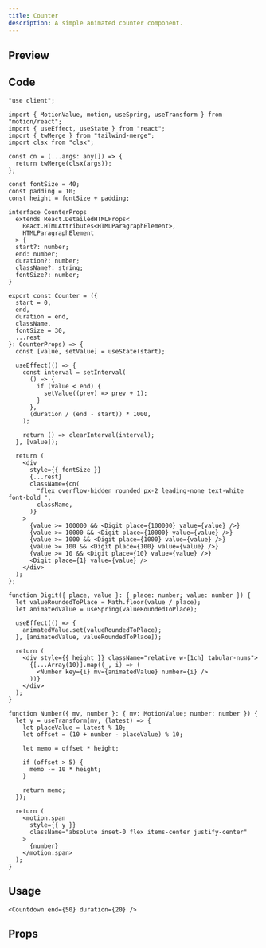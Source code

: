 ```yaml
---
title: Counter
description: A simple animated counter component.
---
```



## Preview

<PreviewContainer>
  <Counter end={50} duration={10} />
</PreviewContainer>

## Code

```tsx title="Counter.tsx"
"use client";

import { MotionValue, motion, useSpring, useTransform } from "motion/react";
import { useEffect, useState } from "react";
import { twMerge } from "tailwind-merge";
import clsx from "clsx";

const cn = (...args: any[]) => {
  return twMerge(clsx(args));
};

const fontSize = 40;
const padding = 10;
const height = fontSize + padding;

interface CounterProps
  extends React.DetailedHTMLProps<
    React.HTMLAttributes<HTMLParagraphElement>,
    HTMLParagraphElement
  > {
  start?: number;
  end: number;
  duration?: number;
  className?: string;
  fontSize?: number;
}

export const Counter = ({
  start = 0,
  end,
  duration = end,
  className,
  fontSize = 30,
  ...rest
}: CounterProps) => {
  const [value, setValue] = useState(start);

  useEffect(() => {
    const interval = setInterval(
      () => {
        if (value < end) {
          setValue((prev) => prev + 1);
        }
      },
      (duration / (end - start)) * 1000,
    );

    return () => clearInterval(interval);
  }, [value]);

  return (
    <div
      style={{ fontSize }}
      {...rest}
      className={cn(
        "flex overflow-hidden rounded px-2 leading-none text-white font-bold ",
        className,
      )}
    >
      {value >= 100000 && <Digit place={100000} value={value} />}
      {value >= 10000 && <Digit place={10000} value={value} />}
      {value >= 1000 && <Digit place={1000} value={value} />}
      {value >= 100 && <Digit place={100} value={value} />}
      {value >= 10 && <Digit place={10} value={value} />}
      <Digit place={1} value={value} />
    </div>
  );
};

function Digit({ place, value }: { place: number; value: number }) {
  let valueRoundedToPlace = Math.floor(value / place);
  let animatedValue = useSpring(valueRoundedToPlace);

  useEffect(() => {
    animatedValue.set(valueRoundedToPlace);
  }, [animatedValue, valueRoundedToPlace]);

  return (
    <div style={{ height }} className="relative w-[1ch] tabular-nums">
      {[...Array(10)].map((_, i) => (
        <Number key={i} mv={animatedValue} number={i} />
      ))}
    </div>
  );
}

function Number({ mv, number }: { mv: MotionValue; number: number }) {
  let y = useTransform(mv, (latest) => {
    let placeValue = latest % 10;
    let offset = (10 + number - placeValue) % 10;

    let memo = offset * height;

    if (offset > 5) {
      memo -= 10 * height;
    }

    return memo;
  });

  return (
    <motion.span
      style={{ y }}
      className="absolute inset-0 flex items-center justify-center"
    >
      {number}
    </motion.span>
  );
}
```

## Usage

```tsx title="index.tsx"
<Countdown end={50} duration={20} />
```

## Props

<AutoTypeTable
  path="./components/library/application/Counter.tsx"
  name="CounterProps"
/>

